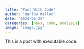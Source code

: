 ```yaml
---
title: "Post With Code"
author: "Harlow Malloc"
date: "2024-06-25"
categories: [news, code, analysis]
image: "image.jpg"
---
```


This is a post with executable code.
